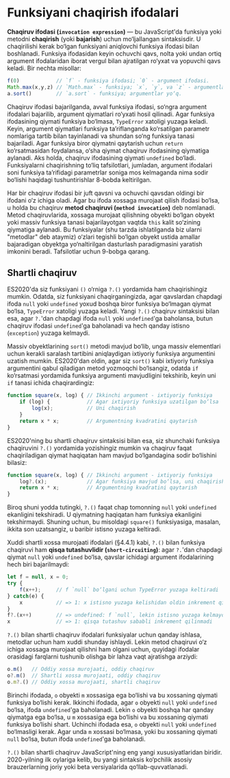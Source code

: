 # Funksiyani chaqirish ifodalari

**Chaqiruv ifodasi (`invocation expression`)** — bu JavaScript'da funksiya yoki metodni **chaqirish** (yoki **bajarish**) uchun mo‘ljallangan sintaksisdir. U chaqirilishi kerak bo‘lgan funksiyani aniqlovchi funksiya ifodasi bilan boshlanadi. Funksiya ifodasidan keyin ochuvchi qavs, nolta yoki undan ortiq argument ifodalaridan iborat vergul bilan ajratilgan ro‘yxat va yopuvchi qavs keladi. Bir nechta misollar:

``` js
f(0)            // `f` - funksiya ifodasi; `0` - argument ifodasi.
Math.max(x,y,z) // `Math.max` - funksiya; `x`, `y`, va `z` - argumentlar.
a.sort()        // `a.sort` - funksiya; argumentlar yo‘q.
```

Chaqiruv ifodasi bajarilganda, avval funksiya ifodasi, so‘ngra argument ifodalari bajarilib, argument qiymatlari ro‘yxati hosil qilinadi. Agar funksiya ifodasining qiymati funksiya bo‘lmasa, `TypeError` xatoligi yuzaga keladi. Keyin, argument qiymatlari funksiya ta’riflanganda ko‘rsatilgan parametr nomlariga tartib bilan tayinlanadi va shundan so‘ng funksiya tanasi bajariladi. Agar funksiya biror qiymatni qaytarish uchun `return` ko‘rsatmasidan foydalansa, o‘sha qiymat chaqiruv ifodasining qiymatiga aylanadi. Aks holda, chaqiruv ifodasining qiymati `undefined` bo‘ladi. Funksiyalarni chaqirishning to‘liq tafsilotlari, jumladan, argument ifodalari soni funksiya ta’rifidagi parametrlar soniga mos kelmaganda nima sodir bo‘lishi haqidagi tushuntirishlar 8-bobda keltirilgan.

Har bir chaqiruv ifodasi bir juft qavsni va ochuvchi qavsdan oldingi bir ifodani o‘z ichiga oladi. Agar bu ifoda xossaga murojaat qilish ifodasi bo‘lsa, u holda bu chaqiruv **metod chaqiruvi (`method invocation`)** deb nomlanadi. Metod chaqiruvlarida, xossaga murojaat qilishning obyekti bo‘lgan obyekt yoki massiv funksiya tanasi bajarilayotgan vaqtda `this` kalit so‘zining qiymatiga aylanadi. Bu funksiyalar (shu tarzda ishlatilganda biz ularni "metodlar" deb ataymiz) o‘zlari tegishli bo‘lgan obyekt ustida amallar bajaradigan obyektga yo‘naltirilgan dasturlash paradigmasini yaratish imkonini beradi. Tafsilotlar uchun 9-bobga qarang.

## Shartli chaqiruv

ES2020'da siz funksiyani `()` o‘rniga `?.()` yordamida ham chaqirishingiz mumkin. Odatda, siz funksiyani chaqirganingizda, agar qavslardan chapdagi ifoda `null` yoki `undefined` yoxud boshqa biror funksiya bo‘lmagan qiymat bo‘lsa, `TypeError` xatoligi yuzaga keladi. Yangi `?.()` chaqiruv sintaksisi bilan esa, agar `?.`'dan chapdagi ifoda `null` yoki `undefined`'ga baholansa, butun chaqiruv ifodasi `undefined`'ga baholanadi va hech qanday istisno (`exception`) yuzaga kelmaydi.

Massiv obyektlarining `sort()` metodi mavjud bo‘lib, unga massiv elementlari uchun kerakli saralash tartibini aniqlaydigan ixtiyoriy funksiya argumentini uzatish mumkin. ES2020'dan oldin, agar siz `sort()` kabi ixtiyoriy funksiya argumentini qabul qiladigan metod yozmoqchi bo‘lsangiz, odatda `if` ko‘rsatmasi yordamida funksiya argumenti mavjudligini tekshirib, keyin uni `if` tanasi ichida chaqirardingiz:

``` js
function square(x, log) { // Ikkinchi argument - ixtiyoriy funksiya
    if (log) {            // Agar ixtiyoriy funksiya uzatilgan bo‘lsa
        log(x);           // Uni chaqirish
    }
    return x * x;         // Argumentning kvadratini qaytarish
}
```

ES2020'ning bu shartli chaqiruv sintaksisi bilan esa, siz shunchaki funksiya chaqiruvini `?.()` yordamida yozishingiz mumkin va chaqiruv faqat chaqiriladigan qiymat haqiqatan ham mavjud bo‘lgandagina sodir bo‘lishini bilasiz:

``` js
function square(x, log) { // Ikkinchi argument - ixtiyoriy funksiya
    log?.(x);             // Agar funksiya mavjud bo‘lsa, uni chaqirish
    return x * x;         // Argumentning kvadratini qaytarish
}
```

Biroq shuni yodda tutingki, `?.()` faqat chap tomonning `null` yoki `undefined` ekanligini tekshiradi. U qiymatning haqiqatan ham funksiya ekanligini tekshirmaydi. Shuning uchun, bu misoldagi `square()` funksiyasiga, masalan, ikkita son uzatsangiz, u baribir istisno yuzaga keltiradi.

Xuddi shartli xossa murojaati ifodalari (§4.4.1) kabi, `?.()` bilan funksiya chaqiruvi ham **qisqa tutashuvlidir (`short-circuiting`)**: agar `?.`'dan chapdagi qiymat `null` yoki `undefined` bo‘lsa, qavslar ichidagi argument ifodalarining hech biri bajarilmaydi:

``` js
let f = null, x = 0;
try {
    f(x++);     // f `null` bo‘lgani uchun TypeError yuzaga keltiradi
} catch(e) {
    x           // => 1: x istisno yuzaga kelishidan oldin inkrement qilinadi
}
f?.(x++)        // => undefined: f `null`, lekin istisno yuzaga kelmaydi
x               // => 1: qisqa tutashuv sababli inkrement qilinmadi
```

`?.()` bilan shartli chaqiruv ifodalari funksiyalar uchun qanday ishlasa, metodlar uchun ham xuddi shunday ishlaydi. Lekin metod chaqiruvi o‘z ichiga xossaga murojaat qilishni ham olgani uchun, quyidagi ifodalar orasidagi farqlarni tushunib olishga bir lahza vaqt ajratishga arziydi:

``` js
o.m()   // Oddiy xossa murojaati, oddiy chaqiruv
o?.m()  // Shartli xossa murojaati, oddiy chaqiruv
o.m?.() // Oddiy xossa murojaati, shartli chaqiruv
```

Birinchi ifodada, `o` obyekti `m` xossasiga ega bo‘lishi va bu xossaning qiymati funksiya bo‘lishi kerak. Ikkinchi ifodada, agar `o` obyekti `null` yoki `undefined` bo‘lsa, ifoda `undefined`'ga baholanadi. Lekin `o` obyekti boshqa har qanday qiymatga ega bo‘lsa, u `m` xossasiga ega bo‘lishi va bu xossaning qiymati funksiya bo‘lishi shart. Uchinchi ifodada esa, `o` obyekti `null` yoki `undefined` bo‘lmasligi kerak. Agar unda `m` xossasi bo‘lmasa, yoki bu xossaning qiymati `null` bo‘lsa, butun ifoda `undefined`'ga baholanadi.

`?.()` bilan shartli chaqiruv JavaScript'ning eng yangi xususiyatlaridan biridir. 2020-yilning ilk oylariga kelib, bu yangi sintaksis ko‘pchilik asosiy brauzerlarning joriy yoki beta versiyalarida qo‘llab-quvvatlanadi.